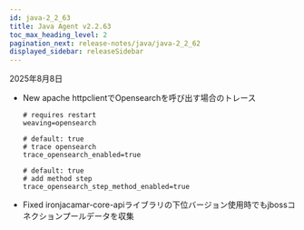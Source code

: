 ```yaml
---
id: java-2_2_63
title: Java Agent v2.2.63
toc_max_heading_level: 2
pagination_next: release-notes/java/java-2_2_62
displayed_sidebar: releaseSidebar
---
```


2025年8月8日

- <Status priority='1'>New</Status> apache httpclientでOpensearchを呼び出す場合のトレース

    ```
    # requires restart
    weaving=opensearch
    ```

    ```
    # default: true
    # trace opensearch
    trace_opensearch_enabled=true

    # default: true
    # add method step
    trace_opensearch_step_method_enabled=true
    ```

- <Status priority='0'>Fixed</Status> ironjacamar-core-apiライブラリの下位バージョン使用時でもjbossコネクションプールデータを収集


<DownloadJava ver="2.2.63" />